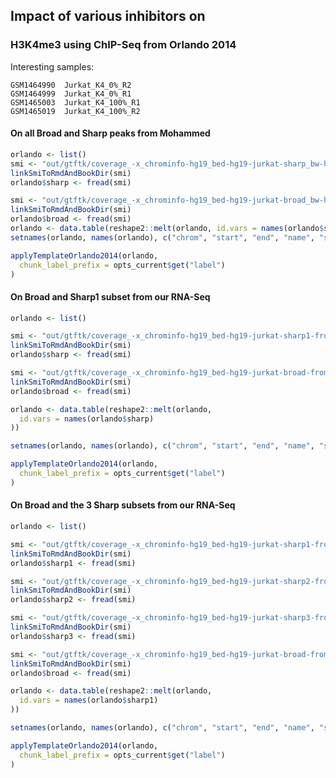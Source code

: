 ## Impact of various inhibitors on

### H3K4me3 using ChIP-Seq from Orlando 2014

Interesting samples:
```
GSM1464990	Jurkat_K4_0%_R2
GSM1464999	Jurkat_K4_0%_R1
GSM1465003	Jurkat_K4_100%_R1
GSM1465019	Jurkat_K4_100%_R2
```

#### On all Broad and Sharp peaks from Mohammed

```r
orlando <- list()
smi <- "out/gtftk/coverage_-x_chrominfo-hg19_bed-hg19-jurkat-sharp_bw-hg19-Orlando2014-Jurkat.txt"
linkSmiToRmdAndBookDir(smi)
orlando$sharp <- fread(smi)

smi <- "out/gtftk/coverage_-x_chrominfo-hg19_bed-hg19-jurkat-broad_bw-hg19-Orlando2014-Jurkat.txt"
linkSmiToRmdAndBookDir(smi)
orlando$broad <- fread(smi)
orlando <- data.table(reshape2::melt(orlando, id.vars = names(orlando$sharp)))
setnames(orlando, names(orlando), c("chrom", "start", "end", "name", "strand", "Jurkat_K4_Ctr_R2", "Jurkat_K4_Ctr_R1", "Jurkat_K4_EPZ_R1", "Jurkat_K4_EPZ_R2", "peak_type"))

applyTemplateOrlando2014(orlando,
  chunk_label_prefix = opts_current$get("label")
)
```

#### On Broad and Sharp1 subset from our RNA-Seq

```r
orlando <- list()

smi <- "out/gtftk/coverage_-x_chrominfo-hg19_bed-hg19-jurkat-sharp1-from-our-rnaseq-subsets_bw-hg19-Orlando2014-Jurkat.txt"
linkSmiToRmdAndBookDir(smi)
orlando$sharp <- fread(smi)

smi <- "out/gtftk/coverage_-x_chrominfo-hg19_bed-hg19-jurkat-broad-from-our-rnaseq-subsets_bw-hg19-Orlando2014-Jurkat.txt"
linkSmiToRmdAndBookDir(smi)
orlando$broad <- fread(smi)

orlando <- data.table(reshape2::melt(orlando,
  id.vars = names(orlando$sharp)
))

setnames(orlando, names(orlando), c("chrom", "start", "end", "name", "strand", "Jurkat_K4_Ctr_R2", "Jurkat_K4_Ctr_R1", "Jurkat_K4_EPZ_R1", "Jurkat_K4_EPZ_R2", "peak_type"))

applyTemplateOrlando2014(orlando,
  chunk_label_prefix = opts_current$get("label")
)
```

#### On Broad and the 3 Sharp subsets from our RNA-Seq

```r
orlando <- list()

smi <- "out/gtftk/coverage_-x_chrominfo-hg19_bed-hg19-jurkat-sharp1-from-our-rnaseq-subsets_bw-hg19-Orlando2014-Jurkat.txt"
linkSmiToRmdAndBookDir(smi)
orlando$sharp1 <- fread(smi)

smi <- "out/gtftk/coverage_-x_chrominfo-hg19_bed-hg19-jurkat-sharp2-from-our-rnaseq-subsets_bw-hg19-Orlando2014-Jurkat.txt"
linkSmiToRmdAndBookDir(smi)
orlando$sharp2 <- fread(smi)

smi <- "out/gtftk/coverage_-x_chrominfo-hg19_bed-hg19-jurkat-sharp3-from-our-rnaseq-subsets_bw-hg19-Orlando2014-Jurkat.txt"
linkSmiToRmdAndBookDir(smi)
orlando$sharp3 <- fread(smi)

smi <- "out/gtftk/coverage_-x_chrominfo-hg19_bed-hg19-jurkat-broad-from-our-rnaseq-subsets_bw-hg19-Orlando2014-Jurkat.txt"
linkSmiToRmdAndBookDir(smi)
orlando$broad <- fread(smi)

orlando <- data.table(reshape2::melt(orlando,
  id.vars = names(orlando$sharp1)
))

setnames(orlando, names(orlando), c("chrom", "start", "end", "name", "strand", "Jurkat_K4_Ctr_R2", "Jurkat_K4_Ctr_R1", "Jurkat_K4_EPZ_R1", "Jurkat_K4_EPZ_R2", "peak_type"))

applyTemplateOrlando2014(orlando,
  chunk_label_prefix = opts_current$get("label")
)
```


